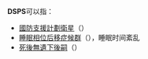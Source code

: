 '''DSPS'''可以指：
* [[國防支援計劃衛星|國防支援計劃衛星]]（{{lang-en|Defense Support Program Satellite}}）
* [[睡眠相位后移症候群|睡眠相位后移症候群]]（{{lang-en|Delayed sleep phase syndrome}}），睡眠时间紊乱
* [[死後無遺下後嗣|死後無遺下後嗣]]（{{lang-la|d.s.p. suivre}}）

{{disambig|Cat=四字拉丁字母缩写消歧义}}